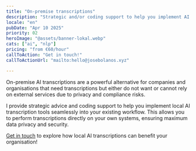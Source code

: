 ```yaml
---
title: "On-premise transcriptions"
description: "Strategic and/or coding support to help you implement AI transcriptions as part of your own workflow"
locale: "en"
pubDate: "Apr 10 2025"
priority: 02
heroImage: "@assets/banner-lokal.webp"
cats: ["ai", "nlp"]
pricing: "from €60/hour"
callToAction: "Get in touch!"
callToActionUrl: "mailto:hello@josebolanos.xyz"

---
```


On-premise AI transcriptions are a powerful alternative for companies and organisations that need transcriptions but either do not want or cannot rely on external services due to privacy and compliance risks.

I provide strategic advice and coding support to help you implement local AI transcription tools seamlessly into your existing workflow. This allows you to perform transcriptions directly on your own systems, ensuring maximum data privacy and security.

<a href={frontmatter.callToActionUrl}>Get in touch</a> to explore how local AI transcriptions can benefit your organisation!